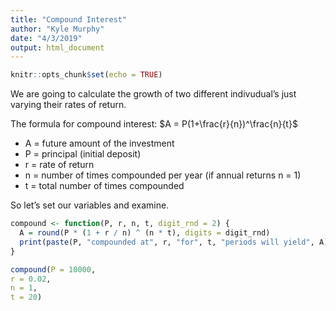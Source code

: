 ```yaml
---
title: "Compound Interest"
author: "Kyle Murphy"
date: "4/3/2019"
output: html_document
---
```


```r
knitr::opts_chunk$set(echo = TRUE)
```

We are going to calculate the growth of two different indivudual's just varying their rates of return. 

The formula for compound interest:
$A = P(1+\frac{r}{n})^\frac{n}{t}$


* A = future amount of the investment
* P = principal (initial deposit)
* r = rate of return 
* n = number of times compounded per year (if annual returns n = 1)
* t = total number of times compounded

So let's set our variables and examine.
```r
compound <- function(P, r, n, t, digit_rnd = 2) {
  A = round(P * (1 + r / n) ^ (n * t), digits = digit_rnd)
  print(paste(P, "compounded at", r, "for", t, "periods will yield", A))
}

compound(P = 10000,
r = 0.02,
n = 1,
t = 20)
```
